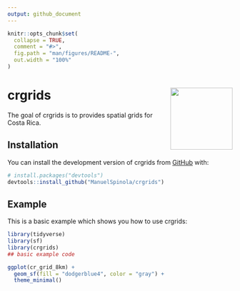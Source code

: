 ```yaml
---
output: github_document
---
```


<!-- README.md is generated from README.Rmd. Please edit that file -->

```r
knitr::opts_chunk$set(
  collapse = TRUE,
  comment = "#>",
  fig.path = "man/figures/README-",
  out.width = "100%"
)
```

# crgrids <img src="man/figures/logo.png" align="right" height="139" />

<!-- badges: start -->
<!-- badges: end -->

The goal of crgrids is to provides spatial grids for Costa Rica.

## Installation

You can install the development version of crgrids from [GitHub](https://github.com/) with:

``` r
# install.packages("devtools")
devtools::install_github("ManuelSpinola/crgrids")
```

## Example

This is a basic example which shows you how to use crgrids:

```r
library(tidyverse)
library(sf)
library(crgrids)
## basic example code
```

```r
ggplot(cr_grid_8km) +
  geom_sf(fill = "dodgerblue4", color = "gray") +
  theme_minimal()
```
